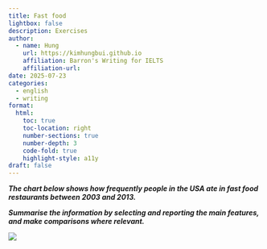 ```yaml
---
title: Fast food
lightbox: false
description: Exercises
author:
  - name: Hung
    url: https://kimhungbui.github.io
    affiliation: Barron's Writing for IELTS
    affiliation-url: 
date: 2025-07-23
categories:
  - english
  - writing
format:
  html:
    toc: true
    toc-location: right
    number-sections: true
    number-depth: 3
    code-fold: true
    highlight-style: a11y
draft: false
---
```

_**The chart below shows how frequently people in the USA ate in fast food restaurants between 2003 and 2013.**_

_**Summarise the information by selecting and reporting the main features, and make comparisons where relevant.**_

![](Pasted%20image%2020250723183240.png)

